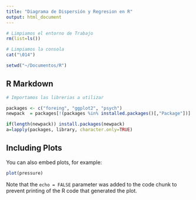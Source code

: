 ```yaml
---
title: "Diagrama de Dispersión y Regresion en R"
output: html_document
---
```


```r
# Limpiamos el entorno de Trabajo
rm(list=ls())

# Limpiamos la consola
cat("\014")

setwd("~/Documentos/R")

```

## R Markdown
```r
# Importamos las librerias a utilizar

packages <- c("foreing", "ggplot2", "psych")
newpack  = packages[!(packages %in% installed.packages()[,"Package"])]

if(length(newpack)) install.packages(newpack)
a=lapply(packages, library, character.only=TRUE)
```

## Including Plots

You can also embed plots, for example:

```r
plot(pressure)
```

Note that the `echo = FALSE` parameter was added to the code chunk to prevent printing of the R code that generated the plot.
